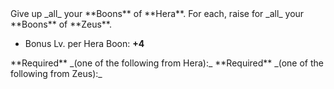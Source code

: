 
<Box>
Give up _all_ your **Boons** of **Hera**. For each, raise <IconBoonLvl /> for _all_ your **Boons** of **Zeus**.

- Bonus Lv. per Hera Boon: **+4**

</Box>

<Callout>
  **Required** _(one of the following from Hera):_
  <BoonGrid
    boons={[
      DbBoons.Hera.engagementRing,
      DbBoons.Hera.bornGain,
      DbBoons.Hera.nexusSprint,
    ]}
  />
</Callout>

<Callout>
  **Required** _(one of the following from Zeus):_
  <BoonGrid
    boons={[
      DbBoons.Zeus.heavenStrike,
      DbBoons.Zeus.heavenFlourish,
      DbBoons.Zeus.stormRing,
      DbBoons.Zeus.thunderSprint,
      DbBoons.Zeus.ionicGain,
    ]}
  />
</Callout>
